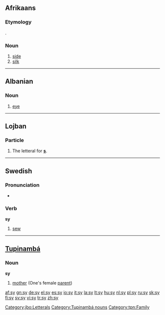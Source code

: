 {{see|.sy}}
==Afrikaans==

===Etymology===
{{D.|af}} {{term|zij}}.

===Noun===
{{infl|af|noun}}

# [[side]]
# [[silk]]

----

==Albanian==

===Noun===
{{infl|sq|noun}}

# {{anatomy|lang=sq}} [[eye]]

----

==Lojban==

===Particle===
{{infl|jbo|particle}}

# The letteral for '''[[s]]'''.

[[Category:jbo:Letterals]]

----

==Swedish==

===Pronunciation===
*{{audio|Sv-sy.ogg|audio}}

===Verb===
{{sv-verb-irreg|sy|syr|sydde|sytt|sy|syende|sydd}}
'''sy''' 

# [[sew]]

----

==[[Tupinambá]]==

===Noun===
'''sy'''

# [[mother]] (One's female [[parent]])

[[Category:Tupinambá nouns]]
[[Category:tpn:Family]]

[[af:sy]]
[[gn:sy]]
[[de:sy]]
[[el:sy]]
[[es:sy]]
[[io:sy]]
[[it:sy]]
[[la:sy]]
[[lt:sy]]
[[hu:sy]]
[[nl:sy]]
[[pl:sy]]
[[ru:sy]]
[[sk:sy]]
[[fi:sy]]
[[sv:sy]]
[[vi:sy]]
[[tr:sy]]
[[zh:sy]]